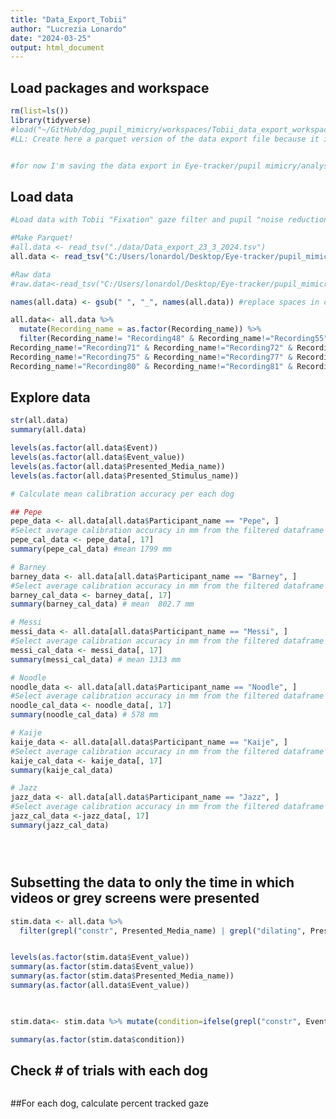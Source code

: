 ```yaml
---
title: "Data_Export_Tobii"
author: "Lucrezia Lonardo"
date: "2024-03-25"
output: html_document
---
```


## Load packages and workspace
```r
rm(list=ls())
library(tidyverse)
#load("~/GitHub/dog_pupil_mimicry/workspaces/Tobii_data_export_workspace.RData")
#LL: Create here a parquet version of the data export file because it is too large for Github:


#for now I'm saving the data export in Eye-tracker/pupil mimicry/analyses_Tobii
```

## Load data

```r
#Load data with Tobii "Fixation" gaze filter and pupil "noise reduction" filter

#Make Parquet!
#all.data <- read_tsv("./data/Data_export_23_3_2024.tsv") 
all.data <- read_tsv("C:/Users/lonardol/Desktop/Eye-tracker/pupil_mimicry/analyses_Tobii/Data_export_gaze_filter_fixation_10_04_2024.tsv")

#Raw data
#raw.data<-read_tsv("C:/Users/lonardol/Desktop/Eye-tracker/pupil_mimicry/analyses_Tobii/Data_export_raw_data_10_04_2024.tsv")

names(all.data) <- gsub(" ", "_", names(all.data)) #replace spaces in column names with underscores

all.data<- all.data %>% 
  mutate(Recording_name = as.factor(Recording_name)) %>% 
  filter(Recording_name!= "Recording48" & Recording_name!="Recording55" & Recording_name!="Recording56" & Recording_name!="Recording57" & Recording_name!="Recording58" & Recording_name!="Recording60" & 
Recording_name!="Recording71" & Recording_name!="Recording72" & Recording_name!="Recording74" & 
Recording_name!="Recording75" & Recording_name!="Recording77" & Recording_name!="Recording78" & 
Recording_name!="Recording80" & Recording_name!="Recording81" & Recording_name!="Recording107" & Recording_name!="Recording108" & Recording_name!="Recording109" & Recording_name!="Recording119" & Recording_name!="Recording124" & Recording_name!="Recording125" & Recording_name!="Recording126" & Recording_name!="Recording127" & Recording_name!="Recording128" & Recording_name!="Recording131" & Recording_name!="Recording156" & Recording_name!="Recording158" & Recording_name!="Recording160" & Recording_name!="Recording161" & Recording_name!="Recording162" & Recording_name!="Recording164" & Recording_name!="Recording165" & Recording_name!="Recording170" & Recording_name!="Recording172" & Recording_name!="Recording175" & Recording_name!="Recording177" & Recording_name!="Recording180" & Recording_name!="Recording189" & Recording_name!="Recording193" & Recording_name!="Recording194" & Recording_name!="Recording195" & Recording_name!="Recording210" & Recording_name!="Recording221" &  Recording_name!="Recording244" & Recording_name!="Recording231" & Recording_name!="Recording248" & Recording_name!="Recording251" & Recording_name!="Recording252" & Recording_name!="Recording259" & Recording_name!="Recording260" & Recording_name!="Recording299" & Recording_name!="Recording305" & Recording_name!="Recording307" & Recording_name!="Recording310" ) # Sessions to be excluded (if not already excluded from project) as they were collected again with lower data loss
```

## Explore data

```r
str(all.data)
summary(all.data)

levels(as.factor(all.data$Event))
levels(as.factor(all.data$Event_value))
levels(as.factor(all.data$Presented_Media_name))
levels(as.factor(all.data$Presented_Stimulus_name))
```


```r
# Calculate mean calibration accuracy per each dog 

## Pepe
pepe_data <- all.data[all.data$Participant_name == "Pepe", ]
#Select average calibration accuracy in mm from the filtered dataframe
pepe_cal_data <- pepe_data[, 17]
summary(pepe_cal_data) #mean 1799 mm

# Barney
barney_data <- all.data[all.data$Participant_name == "Barney", ]
#Select average calibration accuracy in mm from the filtered dataframe
barney_cal_data <- barney_data[, 17]
summary(barney_cal_data) # mean  802.7 mm

# Messi
messi_data <- all.data[all.data$Participant_name == "Messi", ]
#Select average calibration accuracy in mm from the filtered dataframe
messi_cal_data <- messi_data[, 17]
summary(messi_cal_data) # mean 1313 mm

# Noodle
noodle_data <- all.data[all.data$Participant_name == "Noodle", ]
#Select average calibration accuracy in mm from the filtered dataframe
noodle_cal_data <- noodle_data[, 17]
summary(noodle_cal_data) # 578 mm

# Kaije
kaije_data <- all.data[all.data$Participant_name == "Kaije", ]
#Select average calibration accuracy in mm from the filtered dataframe
kaije_cal_data <- kaije_data[, 17]
summary(kaije_cal_data)

# Jazz
jazz_data <- all.data[all.data$Participant_name == "Jazz", ]
#Select average calibration accuracy in mm from the filtered dataframe
jazz_cal_data <-jazz_data[, 17]
summary(jazz_cal_data)





```

## Subsetting the data to only the time in which videos or grey screens were presented


```r
stim.data <- all.data %>%
  filter(grepl("constr", Presented_Media_name) | grepl("dilating", Presented_Media_name) | grepl("grey_screen", Presented_Media_name)) 


levels(as.factor(stim.data$Event_value))
summary(as.factor(stim.data$Event_value))
summary(as.factor(stim.data$Presented_Media_name))
summary(as.factor(all.data$Event_value))

                           

stim.data<- stim.data %>% mutate(condition=ifelse(grepl("constr", Event_value), "constricting", ifelse(grepl("dilating", Event_value), "dilating", "grey_screen")))

summary(as.factor(stim.data$condition))
```
## Check # of trials with each dog
```r

```

##For each dog, calculate percent tracked gaze
```r

```


